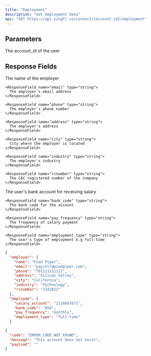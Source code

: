 ```yaml
---
title: "Employment"
description: "Get employment data"
api: "GET https://api.zingfi.co/connect/{account_id}/employment"
---
```


## Parameters

<ParamField path="account_id" type="string" required>
  The account_id of the user
</ParamField>

## Response Fields

<ResponseField name="employer" type="Object">
  <Expandable title="properties">
    <ResponseField name="name" type="string">
      The name of the employer
    </ResponseField>

    <ResponseField name="email" type="string">
      The employer's email address
    </ResponseField>

    <ResponseField name="phone" type="string">
      The employer's phone number
    </ResponseField>
    
    <ResponseField name="address" type="string">
      The employer's address
    </ResponseField>
    
    <ResponseField name="city" type="string">
      City where the employer is located
    </ResponseField>
    
    <ResponseField name="industry" type="string">
      The employer's industry
    </ResponseField>
    
    <ResponseField name="rcnumber" type="string">
      The CAC registered number of the company
    </ResponseField>
  </Expandable>
</ResponseField>

<ResponseField name="employee" type="Object">
  <Expandable title="properties">
    <ResponseField name="salary_account" type="string">
      The user's bank account for receiving salary
    </ResponseField>

    <ResponseField name="bank_code" type="string">
      The bank code for the account
    </ResponseField>

    <ResponseField name="pay_frequency" type="string">
      The frequency of salary payment
    </ResponseField>
    
    <ResponseField name="employment_type" type="string">
      The user's type of employment e.g full-time
    </ResponseField>
  </Expandable>
</ResponseField>

<ResponseExample>

```json Status 200
{
  "employer": {
    "name": "Pied Piper",
    "email": "payroll@piedpiper.com",
    "phone": "701111111111",
    "address": "Silicon Valley",
    "city": "California",
    "industry": "Technology",
    "rcnumber": "1242022"
  },
  "employee": {
    "salary_account": "2116647671",
    "bank_code": "058",
    "pay_frequency": "monthly",
    "employment_type": "full-time"
  }
```

```json Status 404
{
  "code": "ERROR_CODE_NOT_FOUND",
  "message": "This account does not exist",
  "payload": ""
}
```

</ResponseExample>
